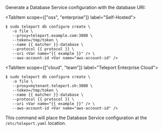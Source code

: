 Generate a Database Service configuration with the database URI:
<Tabs>

<TabItem scope={["oss", "enterprise"]} label="Self-Hosted">
```code
$ sudo teleport db configure create \
   -o file \
   --proxy=teleport.example.com:3080 \
   --token=/tmp/token \
   --name {{ matcher }}-database \
   --protocol {{ protocol }} \
   --uri <Var name="{{ example }}" /> \
   --aws-account-id <Var name="aws-account-id" />
```
</TabItem>

<TabItem scope={["cloud", "team"]} label="Teleport Enterprise Cloud">

```code
$ sudo teleport db configure create \
   -o file \
   --proxy=mytenant.teleport.sh:3080 \
   --token=/tmp/token \
   --name {{ matcher }}-database \
   --protocol {{ protocol }} \
   --uri <Var name="{{ example }}" /> \
   --aws-account-id <Var name="aws-account-id" />
```
</TabItem>

</Tabs>

This command will place the Database Service configuration at the
`/etc/teleport.yaml` location.
